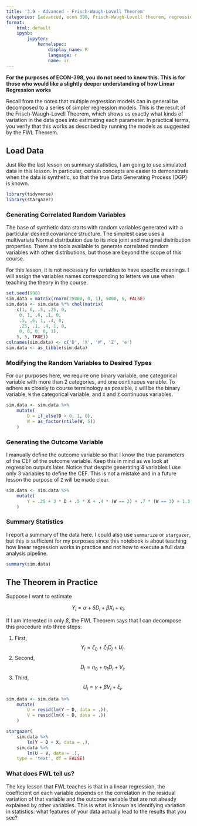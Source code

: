 ```yaml
---
title: '3.9 - Advanced - Frisch-Waugh-Lovell Theorem'
categories: [advanced, econ 398, Frisch-Waugh-Lovell theorem, regression, residuals, linear regression, R]
format: 
    html: default
    ipynb:
        jupyter:
            kernelspec:
                display_name: R
                language: r
                name: ir
---
```



**For the purposes of ECON-398, you do not need to know this. This is for those who would like a slightly deeper understanding of how Linear Regression works**

Recall from the notes that multiple regression models can in general be decomposed to a series of simpler regression models. This is the result of the Frisch-Waugh-Lovell Theorem, which shows us exactly what kinds of variation in the data goes into estimating each parameter. In practical terms, you verify that this works as described by running the models as suggested by the FWL Theorem.


## Load Data

Just like the last lesson on summary statistics, I am going to use simulated data in this lesson. In particular, certain concepts are easier to demonstrate when the data is synthetic, so that the true Data Generating Process (DGP) is known.

```r
library(tidyverse)
library(stargazer)
```

### Generating Correlated Random Variables

The base of synthetic data starts with random variables generated with a particular desired covariance structure. The simplest case uses a multivariate Normal distribution due to its nice joint and marginal distribution properties. There are tools available to generate correlated random variables with other distributions, but those are beyond the scope of this course.

For this lesson, it is not necessary for variables to have specific meanings. I will assign the variables names corresponding to letters we use when teaching the theory in the course.

```r
set.seed(998)
sim.data = matrix(rnorm(25000, 0, 1), 5000, 5, FALSE)
sim.data <- sim.data %*% chol(matrix(
    c(1, 0, .5, .25, 0,
     0, 1, .6, .1, 0,
     .5, .6, 1, .4, 0,
     .25, .1, .4, 1, 0,
     0, 0, 0, 0, 1),
    5, 5, TRUE))
colnames(sim.data) <- c('D', 'X', 'W', 'Z', 'e')
sim.data <- as_tibble(sim.data)
```

### Modifying the Random Variables to Desired Types

For our purposes here, we require one binary variable, one categorical variable with more than $2$ categories, and one continuous variable. To adhere as closely to course terminology as possible, `D` will be the binary variable, `W` the categorical variable, and `X` and `Z` continuous variables. 

```r
sim.data <- sim.data %>%
    mutate(
        D = if_else(D > 0, 1, 0),
        W = as_factor(ntile(W, 5))
    )
```

### Generating the Outcome Variable

I manually define the outcome variable so that I know the true parameters of the CEF of the outcome variable. Keep this in mind as we look at regression outputs later. Notice that despite generating $4$ variables I use only $3$ variables to define the CEF. This is not a mistake and in a future lesson the purpose of `Z` will be made clear.

```r
sim.data <- sim.data %>%
    mutate(
        Y = .25 + 3 * D + .5 * X + .4 * (W == 2) + .7 * (W == 3) + 1.3 * (W == 4) + 1.9 * (W == 5) + e
    )
```

### Summary Statistics

I report a summary of the data here. I could also use `summarize` or `stargazer`, but this is sufficient for my purposes since this notebook is about teaching how linear regression works in practice and not how to execute a full data analysis pipeline.

```r
summary(sim.data)
```

## The Theorem in Practice

Suppose I want to estimate

$$
    Y_{i} = \alpha + \delta D_{i} + \beta X_{i} + e_{i}.
$$

If I am interested in only $\beta$, the FWL Theorem says that I can decompose this procedure into three steps:

1. First,
$$
    Y_{i} = \zeta_{0} + \zeta_{1} D_{i} + U_{i}.
$$
2. Second,
$$
    D_{i} = \eta_{0} + \eta_{1} D_{i} + V_{i}.
$$
3. Third,
$$
    U_{i} = \gamma + \beta V_{i} + \xi_{i}.
$$

```r
sim.data <- sim.data %>%
    mutate(
        U = resid(lm(Y ~ D, data = .)),
        V = resid(lm(X ~ D, data = .))
    )
```

```r
stargazer(
    sim.data %>%
        lm(Y ~ D + X, data = .),
    sim.data %>%
        lm(U ~ V, data = .),
    type = 'text', df = FALSE)
```

### What does FWL tell us?

The key lesson that FWL teaches is that in a linear regression, the coefficient on each variable depends on the correlation in the residual variation of that variable and the outcome variable that are not already explained by other variables. This is what is known as identifying variation in statistics: what features of your data actually lead to the results that you see?

